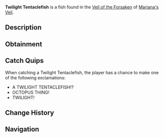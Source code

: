 {{FishInfobox
|image          = Twilight Tentaclefish.png
|rarity         = Mythical
|sea            = First Sea
|location       = [[Veil of the Forsaken]]
|sublocation    = 
|sources        = Fishing Rod
|radar_location = 
|prog_speed     = -85
|xp             = 3400
|weather        = Clear
|time           = 
|season         = 
|bait           = Truffle Worm
|base_weight    = 750
|base_value     = 13000
|weight_range   = 470
|base_chance    = 3
|base_resil     = 5
}}
'''Twilight Tentaclefish''' is a {{Rarity|Mythical}} fish found in the [[Veil of the Forsaken]] of [[Mariana's Veil]].

== Description ==
{{Description|A long, tentacle-like fish with glowing eyes and a body that shimmers in the dark.|Bestiary Entry}}

== Obtainment ==
{{Description|Rarely spotted in dark, murky waters|Bestiary Hint}}
{{Fish Availability|
Mariana's Veil/Scylla Hunt
Mariana's Veil/Veil of the Forsaken
|top_rods      = 
Ethereal Prism Rod\59495.05\162552.84;
Seraphic Rod\58964.85\171345.84;
Tempest Rod\57439.77\175632.15;
Leviathan's Fang Rod\56239.29\156737.47;
Challenger's Rod\54444.54\170699.36;
Resourceful Rod\46376.02\135436.03;
Destiny Rod\41877.15\106920.09;
Heaven's Rod\40547.53\106667.67;
No-Life Rod\50726.85\160335.27;
Frog Rod\23664.11\86408.75;
Wildflower Rod\25312.02\103773.97;
Rod Of The Forgotten Fang\49305.92\144322.31;
Free Spirit Rod\42679.12\141288.68;
Rod Of The Exalted One\40729.14\115065.84;
Rod Of The Depths\38079.87\113982.37;
Trident Rod\37816.99\109892.29;
Blazebringer Rod\35125.1\114900;
Depthseeker Rod\35019.52\120170.27;
Zeus Rod\34711.86\113548.24;
Verdant Shear Rod\32545.24\110324.95;
Avalanche Rod\28325.88\97681.21;
Volcanic Rod\27404.1\89643.35;
Steady Rod\8964.77\33682.76
|recommended   = Ethereal Prism Rod
}}

== Catch Quips ==
When catching a Twilight Tentaclefish, the player has a chance to make one of the following exclamations:
* A TWILIGHT TENTACLEFISH!?
* OCTOPUS THING!
* TWILIGHT!

== Change History ==
{{Change History|{{subst:Current Version}}}}

== Navigation ==
{{Fish Navbox|Veil of the Forsaken}}